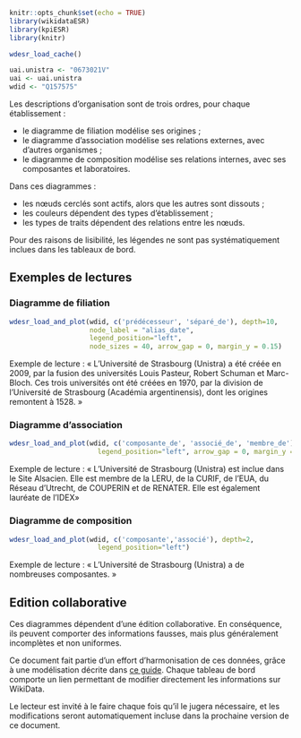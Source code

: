 
```r
knitr::opts_chunk$set(echo = TRUE)
library(wikidataESR)
library(kpiESR)
library(knitr)

wdesr_load_cache()

uai.unistra <- "0673021V"
uai <- uai.unistra
wdid <- "Q157575"
```

Les descriptions d'organisation sont de trois ordres, pour chaque établissement :

- le diagramme de filiation modélise ses origines ;
- le diagramme d'association modélise ses relations externes, avec d'autres organismes ;
- le diagramme de composition modélise ses relations internes, avec ses composantes et laboratoires.

Dans ces diagrammes :

- les nœuds cerclés sont actifs, alors que les autres sont dissouts ;
- les couleurs dépendent des types d'établissement ;
- les types de traits dépendent des relations entre les nœuds.

Pour des raisons de lisibilité, les légendes ne sont pas systématiquement inclues dans les tableaux de bord.


## Exemples de lectures 

### Diagramme de filiation

```r
wdesr_load_and_plot(wdid, c('prédécesseur', 'séparé_de'), depth=10, 
                    node_label = "alias_date",
                    legend_position="left",
                    node_sizes = 40, arrow_gap = 0, margin_y = 0.15)
```

Exemple de lecture : « L'Université de Strasbourg (Unistra) a été créée en 2009, par la fusion des universités Louis Pasteur, Robert Schuman et Marc-Bloch. Ces trois universités ont été créées en 1970, par la division de l'Université de Strasbourg (Académia argentinensis), dont les origines remontent à 1528. »


### Diagramme d'association

```r
wdesr_load_and_plot(wdid, c('composante_de', 'associé_de', 'membre_de'), depth=2, 
                      legend_position="left", arrow_gap = 0, margin_y = 0.1)
```

Exemple de lecture : « L'Université de Strasbourg (Unistra) est inclue dans le Site Alsacien. Elle est membre de la LERU, de la CURIF, de l'EUA, du Réseau d'Utrecht, de COUPERIN et de RENATER. Elle est également lauréate de l'IDEX»

### Diagramme de composition

```r
wdesr_load_and_plot(wdid, c('composante','associé'), depth=2,
                      legend_position="left")
```

Exemple de lecture : « L'Université de Strasbourg (Unistra) a de nombreuses composantes. »

## Edition collaborative
Ces diagrammes dépendent d'une édition collaborative. En conséquence, ils peuvent comporter des informations fausses, mais plus généralement incomplètes et non uniformes. 

Ce document fait partie d'un effort d'harmonisation de ces données, grâce à une modélisation décrite dans [ce guide](https://github.com/cpesr/wikidataESR/blob/master/Rmd/wikidataESR.md). Chaque tableau de bord comporte un lien permettant de modifier directement les informations sur WikiData.

Le lecteur est invité à le faire chaque fois qu'il le jugera nécessaire, et les modifications seront automatiquement incluse dans la prochaine version de ce document.